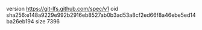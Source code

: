 version https://git-lfs.github.com/spec/v1
oid sha256:e148a9229e992b2916eb8527ab0b3ad53a8cf2ed66f8a46ebe5ed14ba26eb194
size 7396
